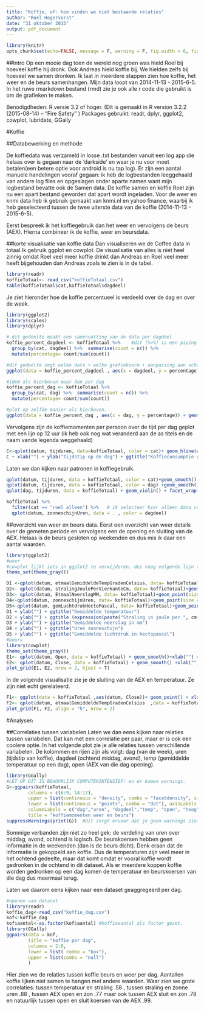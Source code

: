 ```yaml
---
title: "Koffie, of: hoe vinden we niet bestaande relaties"
author: "Roel Hogervorst"
date: "31 oktober 2015"
output: pdf_document
---
```

```r
library(knitr)
opts_chunk$set(echo=FALSE, message = F, warning = F, fig.width = 6, fig.height = 4)
```
##Intro
Op een mooie dag toen de wereld nog groen was hield Roel bij hoeveel koffie hij dronk.
Ook Andreas hield koffie bij. We hielden zelfs bij hoeveel we samen dronken. 
Ik laat in meerdere stappen zien hoe koffie, het weer en de beurs samenhangen. 
Mijn data loopt van 2014-11-13 - 2015-6-5. In het ruwe rmarkdown bestand (rmd) zie je ook alle r code die gebruikt is om de grafieken te maken.

Benodigdheden: R versie 3.2 of hoger. (Dit is gemaakt in R version 3.2.2 (2015-08-14) -- "Fire Safety" )
Packages gebruikt: readr, dplyr, ggplot2, cowplot, lubridate, GGally

#Koffie

##Databewerking en methode

De koffiedata was verzameld in losse .txt bestanden vanuit een log app die helaas 
over is gegaan naar de 'darkside' en waar je nu voor moet betalen(een betere optie voor android is nu tap log).
Er zijn een aantal manuele handelingen vooraf gegaan: ik heb de logbestanden 
leeggehaald van andere log files en opgeslagen onder aparte namen want mijn logbestand bevatte ook de Samen data. De koffie samen en koffie Roel zijn nu een apart bestand geworden dat apart wordt ingeladen. 
Voor de weer en knmi data heb ik gebruik gemaakt van knmi.nl en yahoo finance, waarbij ik heb geselecteerd tussen de twee uiterste data van de koffie (2014-11-13 - 2015-6-5). 

Eerst bespreek ik het koffiegebruik dan het weer en vervolgens de beurs (AEX). 
Hierna combineer ik de koffie, weer en beursdata. 

##korte visualisatie van koffie data
Dan visualiseren we de Coffee data in totaal.Ik gebruik ggplot en cowplot.  De visualisatie van alles is niet heel zinnig omdat Roel veel meer koffie drinkt dan Andreas en Roel veel meer heeft bijgehouden dan Andreas zoals te zien is in de tabel. 
```r
library(readr)
koffieTotaal<- read_csv("koffieTotaal.csv")
table(koffieTotaal$cat,koffieTotaal$dagdeel)
```
Je ziet hieronder hoe de koffie percentueel is verdeeld over de dag en over de week. 

```r
library(ggplot2)
library(scales)
library(dplyr)

# dit gedeelte maakt een samenvatting van de data per dagdeel
koffie_percent_dagdeel <- koffieTotaal %>%    #dit (%>%) is een piping commando, niet noodzakelijk, maar maakt de stappen overzichtelijker. lees als "en dan"
  group_by(cat, dagdeel) %>%  summarise(count = n()) %>%
  mutate(percentage= count/sum(count))

#dit gedeelte zegt welke data + welke grafiekvorm + aanpassing aan schaal + 3 onder elkaar.
ggplot(data = koffie_percent_dagdeel , aes(x = dagdeel, y = percentage)) + geom_bar(stat = "identity")+ scale_y_continuous(labels=percent) + facet_wrap( ~ cat, ncol = 1) +xlab("") +ylab("")

#idem als hierboven maar dan per dag
koffie_percent_dag <- koffieTotaal %>%
  group_by(cat, dag) %>%  summarise(count = n()) %>%
  mutate(percentage= count/sum(count))

#plot op zelfde manier als hierboven.
ggplot(data = koffie_percent_dag , aes(x = dag, y = percentage)) + geom_bar(stat = "identity")+ scale_y_continuous(labels=percent) + facet_wrap( ~ cat, ncol = 1)  +xlab("") +ylab("")
```

Vervolgens zijn de koffiemomenten per persoon over de tijd per dag geplot met een lijn op 12 uur (ik heb ook nog wat veranderd aan de as titels en de naam vande legenda weggehaald)

```r
C<-qplot(datum, tijduren, data=koffieTotaal, color = cat)+ geom_hline(aes(yintercept= 12))
C + xlab("") + ylab("Tijdstip op de dag") + ggtitle("Koffieconsumptie over het jaar") + theme(legend.title=element_blank())
```

Laten we dan kijken naar patronen in koffiegebruik.

```r
qplot(datum, tijduren, data = koffieTotaal, color = cat)+geom_smooth() + xlab("")+ ylab("Tijd")
qplot(datum, tijduren, data = koffieTotaal, color = dag) +geom_smooth() + xlab("")+ ylab("Tijd")
qplot(dag, tijduren, data = koffieTotaal) + geom_violin() + facet_wrap( ~ cat, ncol = 1) 
```

```r
koffieTotaal %>%
  filter(cat == "roel alleen") %>%   # ik selecteer hier alleen data van mij, zonder daar een apart file voor nodig te hebben.
  qplot(datum, zonneschijnUren, data = . , color = dagdeel)

```


##overzicht van weer en beurs data.
Eerst een overzicht van weer details over de gemeten periode en vervolgens een de opening en sluiting van de AEX.
Helaas is de beurs gesloten op weekenden en dus mis ik daar een aantal waarden.

```r
library(ggplot2)
#weer
#cowplot lijkt iets in ggplot2 te verwijderen. dus voeg volgende lijn toe:
theme_set(theme_gray())

D1 <-qplot(datum, etmaalGemiddeldeTempGradenCelsius, data= koffieTotaal)+geom_point(size =3)+geom_smooth()+ xlab("")  #de punten iets groter is fijner te zien.
D2<- qplot(datum, stralingJoulePerVierkanteCm, data= koffieTotaal)+geom_point(size =3)+geom_smooth() + xlab("")   # de smoothing laat een trendlijn zien
D3<- qplot(datum, EtmaalNeerslagMM, data= koffieTotaal)+geom_point(size =3)+geom_smooth()+ xlab("")  
D4<-qplot(datum, zonneschijnUren, data= koffieTotaal)+geom_point(size =3)+geom_smooth()+ xlab("")  
D5<-qplot(datum, gemLuchtdrukHectoPascal, data= koffieTotaal)+geom_point(size =3)+geom_smooth() + xlab("")  
D1 + ylab("") + ggtitle("Gemiddelde temperatuur")
D2 + ylab("") + ggtitle (expression(paste("Straling in joule per ", cm^"2")) )
D3 + ylab("") + ggtitle("Gemiddelde neerslag in mm")
D4 + ylab("") + ggtitle("Uren zonneschijn")
D5 + ylab("") + ggtitle("Gemiddelde luchtdruk in hectopascal")
#beurs
library(cowplot)
theme_set(theme_gray())
E1<- qplot(datum, Open, data = koffieTotaal) + geom_smooth()+xlab("") #opening AEX
E2<- qplot(datum, Close, data = koffieTotaal) + geom_smooth() +xlab("")#plot van closing AEX. 
plot_grid(E1, E2, nrow = 2, hjust = T)
```

In de volgende visualisatie zie je de sluiting van de AEX en temperatuur. 
Ze zijn niet echt gerelateerd.

```r
F1<- ggplot(data = koffieTotaal ,aes(datum, Close))+ geom_point() + xlab("")
F2<- qplot(datum, etmaalGemiddeldeTempGradenCelsius  ,data = koffieTotaal) + xlab("") +ylab(" Temperatuur")
plot_grid(F1, F2, align = "h", nrow = 2)
```

#Analysen

##Correlaties tussen variabelen
Laten we dan eens kijken naar relaties tussen variabelen. Dat kan met een correlatie per paar, 
maar er is ook een coolere optie. In het volgende plot zie je alle relaties tussen verschillende variabelen. De kolommen en rijen zijn als volgt: dag (van de week), uren (tijdstip van koffie), dagdeel (ochtend middag, avond), temp (gemiddelde temperatuur op een dag), open (AEX van die dag opening). 

```r
library(GGally)
#LET OP DIT IS BEHOORLIJK COMPUTERINTENSIEF! en er komen warnings.
G<-ggpairs(koffieTotaal, 
        columns = c(6:9, 14:17),
        upper = list(continuous = "density", combo = "facetdensity", size = 8),
        lower = list(continuous = "points", combo = "dot"), axisLabels = "none",
        columnLabels = c("dag","uren", "dagdeel","temp", "open", "hoog","laag","close"),
        title = "koffiemomenten weer en beurs")
suppressWarnings(print(G))  #Dit zorgt ervoor dat je geen warnings ziet.
```

Sommige verbanden zijn niet zo heel gek: de verdeling van uren over middag, avond, ochtend is logisch. De beurskoersen hebben geen informatie in de weekenden (dan is de beurs dicht).
Denk eraan dat de informatie is gekoppeld aan koffie. Dus de temperaturen zijn veel meer in het ochtend gedeelte, maar dat komt omdat er vooral koffie wordt gedronken in de ochtend in dit dataset. Als er meerdere koppen koffie worden gedronken op een dag komen de temperatuur en beurskoersen van die dag dus meermaal terug. 

Laten we daarom eens kijken naar een dataset geaggregeerd per dag.

```r
#openen van dataset
library(readr)
koffie_dag<-read_csv("koffie_dag.csv") 
kof<-koffie_dag
kof$aantal<-as.factor(kof$aantal) #koffieaantal als factor gezet.
library(GGally)
ggpairs(data = kof,
        title = "koffie per dag",
        columns = 2:8,
        lower = list( combo = "box"),
        upper = list(combo = "null")
        )
```

Hier zien we de relaties tussen koffie beurs en weer per dag. Aantallen koffie lijken niet samen te hangen met andere waarden. Waar zien we grote correlaties: tussen temperatuur en straling .58 , tussen straling en zonne uren .88 , tussen AEX open en zon .77 maar ook tussen AEX sluit en zon .78 en natuurlijk tussen open en sluit koersen van de AEX .99. 